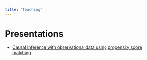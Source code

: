 ```yaml
---
title: "Teaching"
---
```


# Presentations

- [Causal inference with observational data using propensity score matching](./docs/presentations/causal-inference-matching/2023-09-24_causal_inference_matching.html)